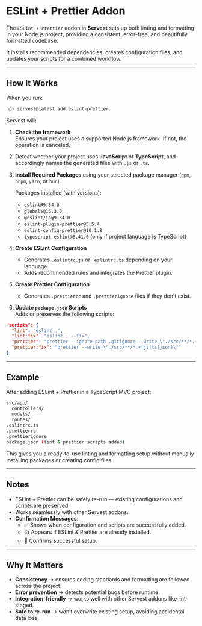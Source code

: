 # ESLint + Prettier Addon

The `ESLint + Prettier` addon in **Servest** sets up both linting and formatting in your Node.js project, providing a consistent, error-free, and beautifully formatted codebase.

It installs recommended dependencies, creates configuration files, and updates your scripts for a combined workflow.

---

## How It Works

When you run:

```bash
npx servest@latest add eslint-prettier
```

Servest will:

1. **Check the framework**  
   Ensures your project uses a supported Node.js framework. If not, the operation is canceled.

2. Detect whether your project uses **JavaScript** or **TypeScript**, and accordingly names the generated files with `.js` or `.ts`.

3. **Install Required Packages** using your selected package manager (`npm`, `pnpm`, `yarn`, or `bun`).

   Packages installed (with versions):
   - `eslint@9.34.0`
   - `globals@16.3.0`
   - `@eslint/js@9.34.0`
   - `eslint-plugin-prettier@5.5.4`
   - `eslint-config-prettier@10.1.8`
   - `typescript-eslint@8.41.0` (only if project language is TypeScript)

4. **Create ESLint Configuration**
   - Generates `.eslintrc.js` or `.eslintrc.ts` depending on your language.
   - Adds recommended rules and integrates the Prettier plugin.

5. **Create Prettier Configuration**
   - Generates `.prettierrc` and `.prettierignore` files if they don’t exist.

6. **Update `package.json` Scripts**  
   Adds or preserves the following scripts:

```json
"scripts": {
  "lint": "eslint .",
  "lint:fix": "eslint . --fix",
  "prettier": "prettier --ignore-path .gitignore --write \"./src/**/*.+(js|ts|json)\"",
  "prettier:fix": "prettier --write \"./src/**/*.+(js|ts|json)\""
}
```

---

## Example

After adding ESLint + Prettier in a TypeScript MVC project:

```bash
src/app/
  controllers/
  models/
  routes/
.eslintrc.ts
.prettierrc
.prettierignore
package.json (lint & prettier scripts added)
```

This gives you a ready-to-use linting and formatting setup without manually installing packages or creating config files.

---

## Notes

- ESLint + Prettier can be safely re-run — existing configurations and scripts are preserved.
- Works seamlessly with other Servest addons.
- **Confirmation Messages**:
  - ✅ Shows when configuration and scripts are successfully added.
  - 👍 Appears if ESLint & Prettier are already installed.
  - 🎉 Confirms successful setup.

---

## Why It Matters

- **Consistency** → ensures coding standards and formatting are followed across the project.
- **Error prevention** → detects potential bugs before runtime.
- **Integration-friendly** → works well with other Servest addons like lint-staged.
- **Safe to re-run** → won’t overwrite existing setup, avoiding accidental data loss.
